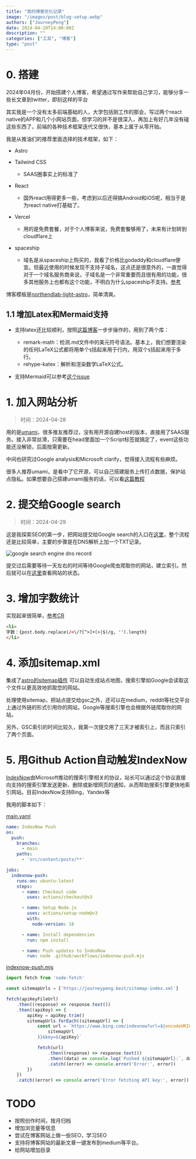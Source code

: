 ```yaml
---
title: "我的博客优化记录"
image: "/images/post/blog-setup.webp"
authors: ["JourneyPeng"]
date: 2024-04-20T14:00:00Z
description: ""
categories: ["工具", "博客"]
type: "post"
---
```


# 0. 搭建
2024年04月份，开始搭建个人博客，希望通过写作来帮助自己学习，能够分享一些长文章到twitter，即刻这样的平台

其实我是一个没有太多前端基础的人，大学包括刚工作的那会，写过两个react native的APP和几个小网站页面，但学习的并不是很深入，再加上有好几年没有碰这些东西了，前端的各种技术框架迭代又很快，基本上属于从零开始。

我是从推油们的推荐里面选择的技术框架，如下：

- Astro
- Tailwind CSS
  - SAAS圈事实上的标准了
- React
  - 国外react用得更多一些，考虑到以后还得搞Android和iOS呢，相当于是为react native打基础了。

- Vercel
  - 用的是免费套餐，对于个人博客来说，免费套餐够用了，未来有计划转到cloudflare上
- spaceship
  - 域名是从spaceship上购买的，我看了价格比godaddy和cloudflare便宜。但最近使用的时候发现不支持子域名，这点还是很意外的，一直觉得对于一个域名服务商来说，子域名是一个非常重要而且很有用的功能，很多其他服务上也都有这个功能，不明白为什么spaceship不支持。[参考](https://www.reddit.com/r/Domains/comments/17lnawj/comment/l1rw79a/)

博客模板是[northendlab-light-astro](https://github.com/themefisher/northendlab-light-astro)，简单清爽。

## 1.1 增加Latex和Mermaid支持

- 支持latex还比较顺利，按照[这篇博客](https://blog.alexafazio.dev/blog/render-latex-in-astro/)一步步操作的，用到了两个库：
  - remark-math：检测.md文件中的美元符号语法。基本上，我们想要渲染的任何LaTeX公式都将用单个`$`括起来用于行内，用双个`$`括起来用于多行。
  - rehype-katex：解析和渲染数学LaTeX公式。

- 支持Mermaid可以参考[这个issue](https://github.com/withastro/astro/issues/4433)

# 1. 加入网站分析
> 时间：2024-04-28

用的是[umami](https://analytics.us.umami.is/)，很多推友推荐过，没有用开源自建host的版本，直接用了SAAS服务。接入非常丝滑，只需要在head里面加一个Script标签就搞定了，event这些功能还没解锁，后面按需更新。

中间也研究过Google analysis和Microsoft clarify，觉得接入流程有些麻烦。

很多人推荐umami，是看中了它开源，可以自己搭建服务上传打点数据，保护站点隐私。如果想要自己搭建umami服务的话，可以看[这篇教程](https://atpx.com/blog/build-umami-web-analytics/)

# 2. 提交给Google search
> 时间：2024-04-29

这是我探索SEO的第一步，把网站提交给Google search的入口在[这里](https://search.google.com/search-console/welcome)，整个流程还是比较简单，主要的步骤是在DNS解析上加一个TXT记录。

![google search engine dns record](/images/post/google-search-dns-txt.png)

提交过后需要等待一天左右的时间等待Google爬虫爬取你的网站，建立索引。然后就可以在[这里](https://search.google.com/search-console/about)查看网站的状态。

# 3. 增加字数统计

实现起来很简单，[参考CR](https://github.com/pengjeck/JourneyBlog/commit/59f7d42995f76c6ed2995472fab984134421201e)
```html
<li>
字数：{post.body.replace(/<\/?[^>]+(>|$)/g, '').length}
</li>
```

# 4. 添加sitemap.xml

集成了[astro的sitemap插件](https://docs.astro.build/en/guides/integrations-guide/sitemap/)
可以自动生成站点地图，搜索引擎如Google会读取这个文件以更高效地抓取您的网站。

处理使用sitemap，把站点提交给gsc之外，还可以在medium，reddit等社交平台上通过外链的形式引用你的网站，Google等搜索引擎也会根据外链爬取你的网站。

另外，GSC索引的时间比较久，我第一次提交用了三天才被索引上，而且只索引了两个页面。

# 5. 用Github Action自动触发IndexNow

[IndexNow](https://www.indexnow.org/)由Microsoft推动的搜索引擎相关的协议，站长可以通过这个协议直接向支持的搜索引擎发送更新、删除或新增网页的通知，从而帮助搜索引擎更快地索引网站。目前IndexNow支持Bing，Yandex等

我用的脚本如下：

[main.yaml](https://github.com/pengjeck/JourneyBlog/blob/main/.github/workflows/main.yml)
```yaml
name: IndexNow Push
on:
  push:
    branches:
      - main
    paths:
      - 'src/content/posts/**'

jobs:
  indexnow-push:
    runs-on: ubuntu-latest
    steps:
      - name: Checkout code
        uses: actions/checkout@v3

      - name: Setup Node.js
        uses: actions/setup-node@v3
        with:
          node-version: 18

      - name: Install dependencies
        run: npm install

      - name: Push updates to IndexNow
        run: node .github/workflows/indexnow-push.mjs
```

[indexnow-push.mjs](https://github.com/pengjeck/JourneyBlog/blob/main/.github/workflows/indexnow-push.mjs)
```javascript
import fetch from 'node-fetch'

const sitemapUrls = ['https://journeypeng.best/sitemap-index.xml']

fetch(apiKeyFileUrl)
	.then((response) => response.text())
	.then((apiKey) => {
		apiKey = apiKey.trim()
		sitemapUrls.forEach((sitemapUrl) => {
			const url = `https://www.bing.com/indexnow?url=${encodeURIComponent(
				sitemapUrl
			)}&key=${apiKey}`

			fetch(url)
				.then((response) => response.text())
				.then((data) => console.log(`Pushed ${sitemapUrl}:`, data))
				.catch((error) => console.error('Error:', error))
		})
	})
	.catch((error) => console.error('Error fetching API key:', error))
```

# TODO
- 按照创作时间，按月归档
- 增加浏览量等信息
- 尝试在博客网站上做一些SEO，学习SEO
- 支持将博客网站的最新文章一键发布到medium等平台。
- 给网站增加目录